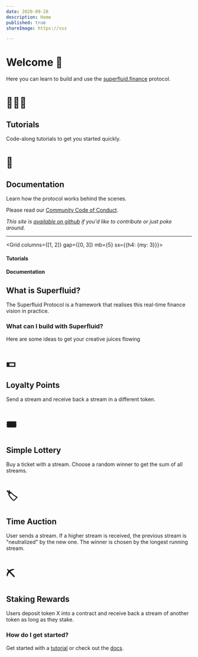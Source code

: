 ```yaml
---
date: 2020-09-28
description: Home
published: true
shareImage: https://sss

---
```

# Welcome 👋

Here you can learn to build and use the [superfluid.finance](https://superfluid.finance) protocol.

<Grid columns={1}  gap={0} mb="5">
<Card href="/tutorials" variant="primary" >

# 👩🏼‍🏫

<div>

## Tutorials

Code-along tutorials to get you started quickly.

</div>
</Card>

<Card href="/docs" variant="primary">

# ‍📖

<div>

## Documentation

Learn how the protocol works behind the scenes.

</div>
</Card>
</Grid>

Please read our [Community Code of Conduct](/code-of-conduct/).

_This site is_ [_available on github_](https://github.com/superfluid-finance/superfluid-protocol-docs) _if you'd like to contribute or just poke around._

***

<Grid columns={\[1, 2\]} gap={\[0, 3\]} mb={5}  sx={{h4: {my: 3}}}>
<div>

#### Tutorials

<Card
href="/tutorials/create-a-flow"
children="🔀 Create a Superfluid Flow"
variant="secondary"
/>
<Card
href="/tutorials/instant-distribution"
children="💰 Perform an Instant Distribution"
variant="secondary"
/>
</div>
<div>

#### Documentation

<Card
href="/code-of-conduct"
children="Community Code of Conduct"
variant="secondary"
/>
</div>
</Grid>

## What is Superfluid?

The Superfluid Protocol is a framework that realises this real-time finance vision in practice. 

### What can I build with Superfluid?

Here are some ideas to get your creative juices flowing

<Grid gap={0} columns={2}>

<Card variant="primary" >

# 💵

<div>

## Loyalty Points

Send a stream and receive back a stream in a different token.
</div>
</Card>

<Card variant="primary" >

# 🎟

<div>

## Simple Lottery

Buy a ticket with a stream. Choose a random winner to get the sum of all streams.
</div>
</Card>

<Card variant="primary" >

# 🏷

<div>

## Time Auction

User sends a stream. If a higher stream is received, the previous stream is "neutralized" by the new one. The winner is chosen by the longest running stream.
</div>
</Card>

<Card variant="primary" >

# ⛏

<div>

## Staking Rewards

Users deposit token X into a contract and receive back a stream of another token as long as they stake.
</div>
</Card>
</Grid>

### How do I get started?

Get started with a [tutorial](/tutorials) or check out the [docs](/docs/introduction).